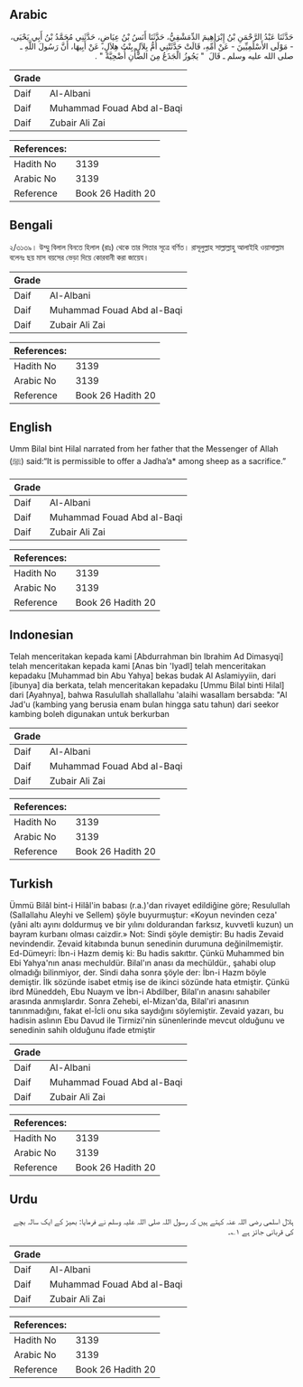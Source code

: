 ## Arabic


<div dir="rtl" lang="ar" style={{fontSize:'larger',backgroundColor:'#f8f9fa',padding:20}}>
حَدَّثَنَا عَبْدُ الرَّحْمَنِ بْنُ إِبْرَاهِيمَ الدِّمَشْقِيُّ، حَدَّثَنَا أَنَسُ بْنُ عِيَاضٍ، حَدَّثَنِي مُحَمَّدُ بْنُ أَبِي يَحْيَى، - مَوْلَى الأَسْلَمِيِّينَ - عَنْ أُمِّهِ، قَالَتْ حَدَّثَتْنِي أُمُّ بِلاَلٍ بِنْتُ هِلاَلٍ، عَنْ أَبِيهَا، أَنَّ رَسُولَ اللَّهِ ـ صلى الله عليه وسلم ـ قَالَ ‏ "‏ يَجُوزُ الْجَذَعُ مِنَ الضَّأْنِ أُضْحِيَّةً ‏"‏ ‏.‏
</div>
<div style={{backgroundColor:'#f8f9fa',padding:20, marginBottom: 10}}><table> <thead> <tr> <th>Grade</th> <th></th> </tr> </thead> <tbody> <tr><td>Daif</td><td>Al-Albani</td></tr><tr><td>Daif</td><td>Muhammad Fouad Abd al-Baqi</td></tr><tr><td>Daif</td><td>Zubair Ali Zai</td></tr></tbody></table><table> <thead> <tr> <th>References:</th> <th></th> </tr> </thead> <tbody><tr><td>Hadith No</td><td>3139</td></tr><tr><td>Arabic No</td><td>3139</td></tr><tr><td>Reference</td><td>Book 26 Hadith 20</td></tr></tbody></table></div>

## Bengali


<div dir="ltr" lang="bn" style={{fontSize:'larger',backgroundColor:'#f8f9fa',padding:20}}>
২/৩১৩৯। উম্মু বিলাল বিনতে হিলাল (রাঃ) থেকে তার পিতার সূত্রে বর্ণিত। রাসূলুল্লাহ সাল্লাল্লাহু আলাইহি ওয়াসাল্লাম বলেনঃ ছয় মাস বয়সের ভেড়া দিয়ে কোরবানী করা জায়েয।
</div>
<div style={{backgroundColor:'#f8f9fa',padding:20, marginBottom: 10}}><table> <thead> <tr> <th>Grade</th> <th></th> </tr> </thead> <tbody> <tr><td>Daif</td><td>Al-Albani</td></tr><tr><td>Daif</td><td>Muhammad Fouad Abd al-Baqi</td></tr><tr><td>Daif</td><td>Zubair Ali Zai</td></tr></tbody></table><table> <thead> <tr> <th>References:</th> <th></th> </tr> </thead> <tbody><tr><td>Hadith No</td><td>3139</td></tr><tr><td>Arabic No</td><td>3139</td></tr><tr><td>Reference</td><td>Book 26 Hadith 20</td></tr></tbody></table></div>

## English


<div dir="ltr" lang="en" style={{fontSize:'larger',backgroundColor:'#f8f9fa',padding:20}}>
Umm Bilal bint Hilal narrated from her father that the Messenger of Allah (ﷺ) said:“It is permissible to offer a Jadha’a* among sheep as a sacrifice.”
</div>
<div style={{backgroundColor:'#f8f9fa',padding:20, marginBottom: 10}}><table> <thead> <tr> <th>Grade</th> <th></th> </tr> </thead> <tbody> <tr><td>Daif</td><td>Al-Albani</td></tr><tr><td>Daif</td><td>Muhammad Fouad Abd al-Baqi</td></tr><tr><td>Daif</td><td>Zubair Ali Zai</td></tr></tbody></table><table> <thead> <tr> <th>References:</th> <th></th> </tr> </thead> <tbody><tr><td>Hadith No</td><td>3139</td></tr><tr><td>Arabic No</td><td>3139</td></tr><tr><td>Reference</td><td>Book 26 Hadith 20</td></tr></tbody></table></div>

## Indonesian


<div dir="ltr" lang="id" style={{fontSize:'larger',backgroundColor:'#f8f9fa',padding:20}}>
Telah menceritakan kepada kami [Abdurrahman bin Ibrahim Ad Dimasyqi] telah menceritakan kepada kami [Anas bin 'Iyadl] telah menceritakan kepadaku [Muhammad bin Abu Yahya] bekas budak Al Aslamiyyiin, dari [ibunya] dia berkata, telah menceritakan kepadaku [Ummu Bilal binti Hilal] dari [Ayahnya], bahwa Rasulullah shallallahu 'alaihi wasallam bersabda: "Al Jad'u (kambing yang berusia enam bulan hingga satu tahun) dari seekor kambing boleh digunakan untuk berkurban
</div>
<div style={{backgroundColor:'#f8f9fa',padding:20, marginBottom: 10}}><table> <thead> <tr> <th>Grade</th> <th></th> </tr> </thead> <tbody> <tr><td>Daif</td><td>Al-Albani</td></tr><tr><td>Daif</td><td>Muhammad Fouad Abd al-Baqi</td></tr><tr><td>Daif</td><td>Zubair Ali Zai</td></tr></tbody></table><table> <thead> <tr> <th>References:</th> <th></th> </tr> </thead> <tbody><tr><td>Hadith No</td><td>3139</td></tr><tr><td>Arabic No</td><td>3139</td></tr><tr><td>Reference</td><td>Book 26 Hadith 20</td></tr></tbody></table></div>

## Turkish


<div dir="ltr" lang="tr" style={{fontSize:'larger',backgroundColor:'#f8f9fa',padding:20}}>
Ümmü Bilâl bint-i Hilâl'in babası (r.a.)'dan rivayet edildiğine göre; Resulullah (Sallallahu Aleyhi ve Sellem) şöyle buyurmuştur: «Koyun nevinden ceza' (yâni altı ayını doldurmuş ve bir yılını doldurandan farksız, kuvvetli kuzun) un bayram kurbanı olması caizdir.» Not: Sindi şöyle demiştir: Bu hadis Zevaid nevindendir. Zevaid kitabında bunun senedinin durumuna değinilmemiştir. Ed-Dümeyri: İbn-i Hazm demiş ki: Bu hadis sakıttır. Çünkü Muhammed bin Ebi Yahya'nın anası mechuldür. Bilal'ın anası da mechüldür., şahabi olup olmadığı bilinmiyor, der. Sindi daha sonra şöyle der: İbn-i Hazm böyle demiştir. İlk sözünde isabet etmiş ise de ikinci sözünde hata etmiştir. Çünkü ibrd Müneddeh, Ebu Nuaym ve İbn-i Abdilber, Bilal'ın anasını sahabiler arasında anmışlardır. Sonra Zehebi, el-Mizan'da, Bilal'ıri anasının tanınmadığını, fakat el-İcli onu sıka saydığını söylemiştir. Zevaid yazarı, bu hadisin aslının Ebu Davud ile Tirmizi'nin sünenlerinde mevcut olduğunu ve senedinin sahih olduğunu ifade etmiştir
</div>
<div style={{backgroundColor:'#f8f9fa',padding:20, marginBottom: 10}}><table> <thead> <tr> <th>Grade</th> <th></th> </tr> </thead> <tbody> <tr><td>Daif</td><td>Al-Albani</td></tr><tr><td>Daif</td><td>Muhammad Fouad Abd al-Baqi</td></tr><tr><td>Daif</td><td>Zubair Ali Zai</td></tr></tbody></table><table> <thead> <tr> <th>References:</th> <th></th> </tr> </thead> <tbody><tr><td>Hadith No</td><td>3139</td></tr><tr><td>Arabic No</td><td>3139</td></tr><tr><td>Reference</td><td>Book 26 Hadith 20</td></tr></tbody></table></div>

## Urdu


<div dir="rtl" lang="ur" style={{fontSize:'larger',backgroundColor:'#f8f9fa',padding:20}}>
ہلال اسلمی رضی اللہ عنہ کہتے ہیں کہ رسول اللہ صلی اللہ علیہ وسلم نے فرمایا: بھیڑ کے ایک سالہ بچے کی قربانی جائز ہے ۱؎۔
</div>
<div style={{backgroundColor:'#f8f9fa',padding:20, marginBottom: 10}}><table> <thead> <tr> <th>Grade</th> <th></th> </tr> </thead> <tbody> <tr><td>Daif</td><td>Al-Albani</td></tr><tr><td>Daif</td><td>Muhammad Fouad Abd al-Baqi</td></tr><tr><td>Daif</td><td>Zubair Ali Zai</td></tr></tbody></table><table> <thead> <tr> <th>References:</th> <th></th> </tr> </thead> <tbody><tr><td>Hadith No</td><td>3139</td></tr><tr><td>Arabic No</td><td>3139</td></tr><tr><td>Reference</td><td>Book 26 Hadith 20</td></tr></tbody></table></div>